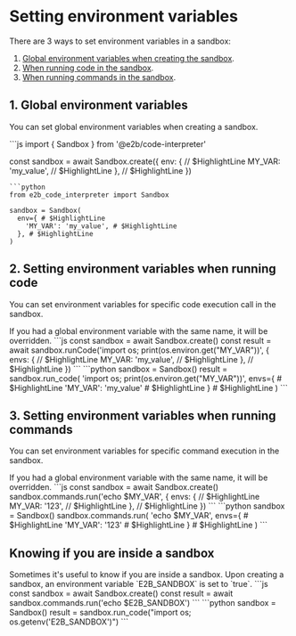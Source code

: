 # Setting environment variables

There are 3 ways to set environment variables in a sandbox:
1. [Global environment variables when creating the sandbox](/docs/sandbox/environment-variables#1-global-environment-variables-when-creating-the-sandbox).
2. [When running code in the sandbox](/docs/sandbox/environment-variables#2-setting-environment-variables-when-running-code).
3. [When running commands in the sandbox](/docs/sandbox/environment-variables#3-setting-environment-variables-when-running-commands).


## 1. Global environment variables
You can set global environment variables when creating a sandbox.

<CodeGroup>
```js
import { Sandbox } from '@e2b/code-interpreter'

const sandbox = await Sandbox.create({
  env: { // $HighlightLine
    MY_VAR: 'my_value', // $HighlightLine
  }, // $HighlightLine
})
```
```python
from e2b_code_interpreter import Sandbox

sandbox = Sandbox(
  env={ # $HighlightLine
    'MY_VAR': 'my_value', # $HighlightLine
  }, # $HighlightLine
)
```
</CodeGroup>

## 2. Setting environment variables when running code
You can set environment variables for specific code execution call in the sandbox.

<Note>
If you had a global environment variable with the same name, it will be overridden.
</Note>

<CodeGroup>
```js
const sandbox = await Sandbox.create()
const result = await sandbox.runCode('import os; print(os.environ.get("MY_VAR"))', {
  envs: { // $HighlightLine
    MY_VAR: 'my_value', // $HighlightLine
  }, // $HighlightLine
})
```
```python
sandbox = Sandbox()
result = sandbox.run_code(
    'import os; print(os.environ.get("MY_VAR"))',
    envs={ # $HighlightLine
        'MY_VAR': 'my_value' # $HighlightLine
    } # $HighlightLine
)
```
</CodeGroup>

## 3. Setting environment variables when running commands
You can set environment variables for specific command execution in the sandbox.

<Note>
If you had a global environment variable with the same name, it will be overridden.
</Note>

<CodeGroup>
```js
const sandbox = await Sandbox.create()
sandbox.commands.run('echo $MY_VAR', {
  envs: { // $HighlightLine
    MY_VAR: '123', // $HighlightLine
  }, // $HighlightLine
})
```
```python
sandbox = Sandbox()
sandbox.commands.run(
    'echo $MY_VAR',
    envs={ # $HighlightLine
        'MY_VAR': '123' # $HighlightLine
    } # $HighlightLine
)
```
</CodeGroup>

## Knowing if you are inside a sandbox

<Note>
Sometimes it's useful to know if you are inside a sandbox. Upon creating a sandbox, an environment variable `E2B_SANDBOX` is set to `true`.
</Note>

<CodeGroup>
```js
const sandbox = await Sandbox.create()
const result = await sandbox.commands.run('echo $E2B_SANDBOX')
```
```python
sandbox = Sandbox()
result = sandbox.run_code("import os; os.getenv('E2B_SANDBOX')")
```
</CodeGroup>
